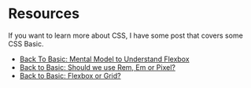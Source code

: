 # Resources

If you want to learn more about CSS, I have some post that covers some CSS Basic.

- [Back To Basic: Mental Model to Understand Flexbox ](https://theodorusclarence.com/blog/btb-flex-mental-model)
- [Back to Basic: Should we use Rem, Em or Pixel?](https://theodorusclarence.com/blog/btb-rem-em)
- [Back to Basic: Flexbox or Grid?](https://theodorusclarence.com/blog/btb-flexbox-grid)
